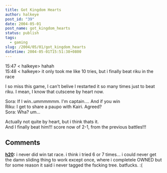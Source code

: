 ```yaml
---
title: Got Kingdom Hearts
author: halkeye
post_id: "39"
date: 2004-05-01
post_name: got_kingdom_hearts
status: publish
tags:
  - gaming
slug: /2004/05/01/got_kingdom_hearts
datetime: 2004-05-01T15:51:38+0800
---
```


15:47 &lt; halkeye&gt; hahah  
15:48 &lt; halkeye&gt; it only took me like 10 tries, but i finally beat riku in the race

I so miss this game, I can't belive I restarted it so many times just to beat riku. I mean, I know that cutscene by heart now.

Sora: If I win..ummmmmm. I'm captain.... And if you win  
Riku: I get to share a paupo with Kairi. Agreed?  
Sora: Wha? um...

Actually not quite by heart, but i think thats it.  
And I finally beat him!!! score now of 2-1, from the previous battles!!!

## Comments

**[h20](#35 "2004-05-02 18:36:46"):** i never did win tat race. i think i tried 6 or 7 times... i could never get the damn sliding thing to work except once, where i completele OWNED but for some reason it said i never tagged the fscking tree. batfucks. :(

